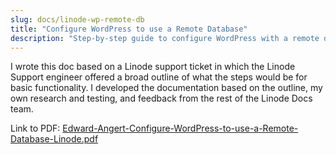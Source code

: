 ```yaml
---
slug: docs/linode-wp-remote-db
title: "Configure WordPress to use a Remote Database"
description: "Step-by-step guide to configure WordPress with a remote database on Linode"
---
```


I wrote this doc based on a Linode support ticket in which the Linode Support engineer offered a broad outline of what the steps would be for basic functionality. I developed the documentation based on the outline, my own research and testing, and feedback from the rest of the Linode Docs team.

Link to PDF: [Edward-Angert-Configure-WordPress-to-use-a-Remote-Database-Linode.pdf](/pdfs/Edward-Angert-Configure-WordPress-to-use-a-Remote-Database-Linode.pdf)
